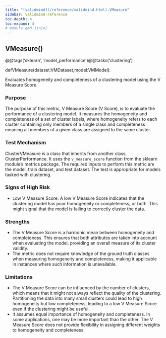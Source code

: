 ```yaml
---
title: "[validmind](/reference/validmind.html).VMeasure"
sidebar: validmind-reference
toc-depth: 4
toc-expand: 4
# module.qmd.jinja2
---
```


<!-- function.qmd.jinja2 -->

## VMeasure[()]{.muted}

<!-- signatures.jinja2 -->

::: {.signature}

<span class="decorators"><span class="decorator">@<span class="n">@tags(<span class="s">'sklearn'</span>, <span class="s">'model_performance'</span>)</span></span><span class="decorator">@<span class="n">@tasks(<span class="s">'clustering'</span>)</span></span></span>

<span class="kw">def</span><span class="name">VMeasure</span>(<span class="params"><span class="n">dataset</span><span class="p">:</span><span class="n">VMDataset</span><span class="muted">,</span></span><span class="params"><span class="n">model</span><span class="p">:</span><span class="n">VMModel</span></span>):

:::

<!-- docstring.jinja2 -->

Evaluates homogeneity and completeness of a clustering model using the V Measure Score.

### Purpose

The purpose of this metric, V Measure Score (V Score), is to evaluate the performance of a clustering model. It measures the homogeneity and completeness of a set of cluster labels, where homogeneity refers to each cluster containing only members of a single class and completeness meaning all members of a given class are assigned to the same cluster.

### Test Mechanism

ClusterVMeasure is a class that inherits from another class, ClusterPerformance. It uses the `v_measure_score` function from the sklearn module's metrics package. The required inputs to perform this metric are the model, train dataset, and test dataset. The test is appropriate for models tasked with clustering.

### Signs of High Risk

- Low V Measure Score: A low V Measure Score indicates that the clustering model has poor homogeneity or completeness, or both. This might signal that the model is failing to correctly cluster the data.

### Strengths

- The V Measure Score is a harmonic mean between homogeneity and completeness. This ensures that both attributes are taken into account when evaluating the model, providing an overall measure of its cluster validity.
- The metric does not require knowledge of the ground truth classes when measuring homogeneity and completeness, making it applicable in instances where such information is unavailable.

### Limitations

- The V Measure Score can be influenced by the number of clusters, which means that it might not always reflect the quality of the clustering. Partitioning the data into many small clusters could lead to high homogeneity but low completeness, leading to a low V Measure Score even if the clustering might be useful.
- It assumes equal importance of homogeneity and completeness. In some applications, one may be more important than the other. The V Measure Score does not provide flexibility in assigning different weights to homogeneity and completeness.
